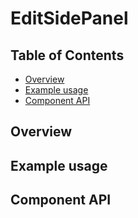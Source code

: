 
# EditSidePanel

## Table of Contents

- [Overview](#overview)
- [Example usage](#example-usage)
- [Component API](#component-api)

## Overview

<!-- TODO: Overview. -->

## Example usage

<!-- TODO: One example per designed use case. -->

<Canvas>
  <Story id={getStoryId(EditSidePanel.displayName, 'edit-side-panel')} />
</Canvas>

## Component API

<ArgsTable />
